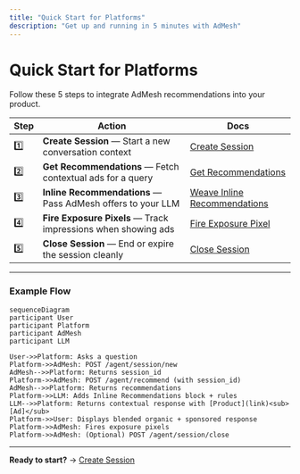 ```yaml
---
title: "Quick Start for Platforms"
description: "Get up and running in 5 minutes with AdMesh"
---
```


# Quick Start for Platforms

Follow these 5 steps to integrate AdMesh recommendations into your product.

| Step | Action | Docs |
|------|---------|------|
| 1️⃣ | **Create Session** — Start a new conversation context | [Create Session](/platforms/create-session) |
| 2️⃣ | **Get Recommendations** — Fetch contextual ads for a query | [Get Recommendations](/platforms/get-recommendations) |
| 3️⃣ | **Inline Recommendations** — Pass AdMesh offers to your LLM | [Weave Inline Recommendations](/platforms/inline-recommendations) |
| 4️⃣ | **Fire Exposure Pixels** — Track impressions when showing ads | [Fire Exposure Pixel](/platforms/fire-exposure-pixel) |
| 5️⃣ | **Close Session** — End or expire the session cleanly | [Close Session](/platforms/close-session) |

---

### Example Flow

```mermaid
sequenceDiagram
participant User
participant Platform
participant AdMesh
participant LLM

User->>Platform: Asks a question
Platform->>AdMesh: POST /agent/session/new
AdMesh-->>Platform: Returns session_id
Platform->>AdMesh: POST /agent/recommend (with session_id)
AdMesh-->>Platform: Returns recommendations
Platform->>LLM: Adds Inline Recommendations block + rules
LLM-->>Platform: Returns contextual response with [Product](link)<sub>[Ad]</sub>
Platform->>User: Displays blended organic + sponsored response
Platform->>AdMesh: Fires exposure pixels
Platform->>AdMesh: (Optional) POST /agent/session/close
```

---

**Ready to start?** → [Create Session](/platforms/create-session)

